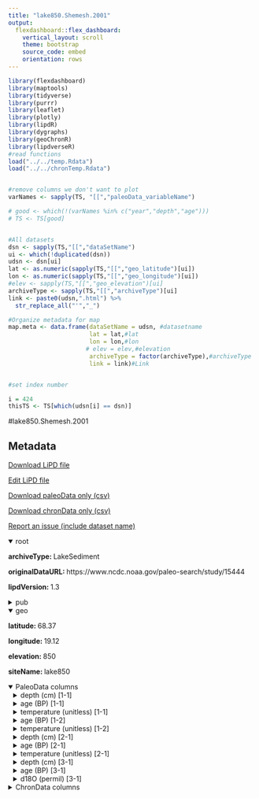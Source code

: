 ```yaml
---
title: "lake850.Shemesh.2001"
output: 
  flexdashboard::flex_dashboard:
    vertical_layout: scroll
    theme: bootstrap
    source_code: embed
    orientation: rows
---
```


```r
library(flexdashboard)
library(maptools)
library(tidyverse)
library(purrr)
library(leaflet)
library(plotly)
library(lipdR)
library(dygraphs)
library(geoChronR)
library(lipdverseR)
#read functions
load("../../temp.Rdata")
load("../../chronTemp.Rdata")


#remove columns we don't want to plot
varNames <- sapply(TS, "[[","paleoData_variableName")

# good <- which(!(varNames %in% c("year","depth","age")))
# TS <- TS[good]


#All datasets
dsn <- sapply(TS,"[[","dataSetName")
ui <- which(!duplicated(dsn))
udsn <- dsn[ui]
lat <- as.numeric(sapply(TS,"[[","geo_latitude")[ui])
lon <- as.numeric(sapply(TS,"[[","geo_longitude")[ui])
#elev <- sapply(TS,"[[","geo_elevation")[ui]
archiveType <- sapply(TS,"[[","archiveType")[ui]
link <- paste0(udsn,".html") %>% 
  str_replace_all("'","_")

#Organize metadata for map
map.meta <- data.frame(dataSetName = udsn, #datasetname
                       lat = lat,#lat
                       lon = lon,#lon
                      # elev = elev,#elevation
                       archiveType = factor(archiveType),#archiveType
                       link = link)#Link


#set index number

i = 424
thisTS <- TS[which(udsn[i] == dsn)]
```
#lake850.Shemesh.2001

Metadata {.sidebar}
-------------------------------------
[Download LiPD file](lake850.Shemesh.2001.lpd)
            

[Edit LiPD file](http://lipd.net/playground?source=http://lipdverse.org/globalHolocene/0_25_5/lake850.Shemesh.2001.lpd)
            

[Download paleoData only (csv)](lake850.Shemesh.2001.csv)
            

[Download chronData only (csv)](lake850.Shemesh.2001-chron.csv)
            

[Report an issue (include dataset name)](https://github.com/nickmckay/LiPDverse/issues)

<details open style="margin-left: 0px">
<summary>root</summary>
<p style="margin-left: 0px"><strong>archiveType: </strong>LakeSediment
<p style="margin-left: 0px"><strong>originalDataURL: </strong>https://www.ncdc.noaa.gov/paleo-search/study/15444
<p style="margin-left: 0px"><strong>lipdVersion: </strong>1.3
</details>
<details>
<summary>pub</summary>
<details style="margin-left: 10px">
<summary>pub1</summary>
<p style="margin-left: 10px"><strong>author: </strong>list(list(name = "Shemesh, Aldo"), list(name = "Rosqvist, Gunhild"), list(name = "Rietti-Shati, Miri"), list(name = "Rubensdotter, Lena"), list(name = "Bigler, Christian"), list(name = "Yam, Ruth"), list(name = "Karlen, Wibjoern"))
<p style="margin-left: 10px"><strong>journal: </strong>The Holocene
<p style="margin-left: 10px"><strong>volume: </strong>11
<p style="margin-left: 10px"><strong>title: </strong>Holocene climatic change in Swedish Lapland inferred from an oxygen-isotope                 record of lacustrine biogenic silica
</details>
<details style="margin-left: 10px">
<summary>pub2</summary>
<p style="margin-left: 10px"><strong>author: </strong>list(list(name = NA))
</details>
</details>
<details open style="margin-left: 0px">
<summary>geo</summary>
<p style="margin-left: 0px"><strong>latitude: </strong>68.37
<p style="margin-left: 0px"><strong>longitude: </strong>19.12
<p style="margin-left: 0px"><strong>elevation: </strong>850
<p style="margin-left: 0px"><strong>siteName: </strong>lake850
</details>
<details open>
<summary>PaleoData columns</summary>
<details style="margin-left: 10px">
<summary>depth (cm) [1-1]</summary>
<p style="margin-left: 10px"><strong>TSid: </strong>PYT0EZXLCPY
<p style="margin-left: 10px"><strong>variableName: </strong>depth
<p style="margin-left: 10px"><strong>units: </strong>cm
</details>
<details style="margin-left: 10px">
<summary>age (BP) [1-1]</summary>
<p style="margin-left: 10px"><strong>TSid: </strong>PYTFQWM5YYF
<p style="margin-left: 10px"><strong>variableName: </strong>age
<p style="margin-left: 10px"><strong>units: </strong>BP
</details>
<details style="margin-left: 10px">
<summary>temperature (unitless) [1-1]</summary>
<p style="margin-left: 10px"><strong>TSid: </strong>PYTNA9D79XI
<p style="margin-left: 10px"><strong>variableName: </strong>temperature
<p style="margin-left: 10px"><strong>units: </strong>unitless
<p style="margin-left: 10px"><strong>useInGlobalTemperatureAnalysis: </strong>TRUE
<details>
<summary>interpretation</summary>
<details style="margin-left: 20px">
<summary>1</summary>
<p style="margin-left: 20px"><strong>interpDirection: </strong>1
<p style="margin-left: 20px"><strong>scope: </strong>climate
<p style="margin-left: 20px"><strong>seasonality: </strong>Summer
<p style="margin-left: 20px"><strong>seasonalityOriginal: </strong>JUL
<p style="margin-left: 20px"><strong>variable: </strong>T
<p style="margin-left: 20px"><strong>variableDetail: </strong>air@surface
</details>
</details>
</details>
<details style="margin-left: 10px">
<summary>age (BP) [1-2]</summary>
<p style="margin-left: 10px"><strong>TSid: </strong>PYTGGWXANT5
<p style="margin-left: 10px"><strong>variableName: </strong>age
<p style="margin-left: 10px"><strong>units: </strong>BP
</details>
<details style="margin-left: 10px">
<summary>temperature (unitless) [1-2]</summary>
<p style="margin-left: 10px"><strong>TSid: </strong>PYTQ9JXVB86
<p style="margin-left: 10px"><strong>variableName: </strong>temperature
<p style="margin-left: 10px"><strong>units: </strong>unitless
<p style="margin-left: 10px"><strong>useInGlobalTemperatureAnalysis: </strong>TRUE
<details>
<summary>interpretation</summary>
<details style="margin-left: 20px">
<summary>1</summary>
<p style="margin-left: 20px"><strong>interpDirection: </strong>1
<p style="margin-left: 20px"><strong>scope: </strong>climate
<p style="margin-left: 20px"><strong>seasonality: </strong>Summer
<p style="margin-left: 20px"><strong>seasonalityOriginal: </strong>JUL
<p style="margin-left: 20px"><strong>variable: </strong>T
<p style="margin-left: 20px"><strong>variableDetail: </strong>air@surface
</details>
</details>
</details>
<details style="margin-left: 10px">
<summary>depth (cm) [2-1]</summary>
<p style="margin-left: 10px"><strong>TSid: </strong>PYT9BA9MMPO
<p style="margin-left: 10px"><strong>variableName: </strong>depth
<p style="margin-left: 10px"><strong>units: </strong>cm
</details>
<details style="margin-left: 10px">
<summary>age (BP) [2-1]</summary>
<p style="margin-left: 10px"><strong>TSid: </strong>PYTZ72BQYQ4
<p style="margin-left: 10px"><strong>variableName: </strong>age
<p style="margin-left: 10px"><strong>units: </strong>BP
</details>
<details style="margin-left: 10px">
<summary>temperature (unitless) [2-1]</summary>
<p style="margin-left: 10px"><strong>TSid: </strong>PYTFN0QQBC6
<p style="margin-left: 10px"><strong>variableName: </strong>temperature
<p style="margin-left: 10px"><strong>units: </strong>unitless
<p style="margin-left: 10px"><strong>useInGlobalTemperatureAnalysis: </strong>TRUE
<details>
<summary>interpretation</summary>
<details style="margin-left: 20px">
<summary>1</summary>
<p style="margin-left: 20px"><strong>interpDirection: </strong>1
<p style="margin-left: 20px"><strong>scope: </strong>climate
<p style="margin-left: 20px"><strong>seasonality: </strong>Summer
<p style="margin-left: 20px"><strong>seasonalityOriginal: </strong>JUL
<p style="margin-left: 20px"><strong>variable: </strong>T
<p style="margin-left: 20px"><strong>variableDetail: </strong>air@surface
</details>
</details>
</details>
<details style="margin-left: 10px">
<summary>depth (cm) [3-1]</summary>
<p style="margin-left: 10px"><strong>TSid: </strong>PYT0TYV8PCE
<p style="margin-left: 10px"><strong>variableName: </strong>depth
<p style="margin-left: 10px"><strong>units: </strong>cm
</details>
<details style="margin-left: 10px">
<summary>age (BP) [3-1]</summary>
<p style="margin-left: 10px"><strong>TSid: </strong>PYT1Z67YBRF
<p style="margin-left: 10px"><strong>variableName: </strong>age
<p style="margin-left: 10px"><strong>units: </strong>BP
</details>
<details style="margin-left: 10px">
<summary>d18O (permil) [3-1]</summary>
<p style="margin-left: 10px"><strong>TSid: </strong>PYTR4UFZM3W
<p style="margin-left: 10px"><strong>variableName: </strong>d18O
<p style="margin-left: 10px"><strong>units: </strong>permil
<p style="margin-left: 10px"><strong>useInGlobalTemperatureAnalysis: </strong>TRUE
<details>
<summary>interpretation</summary>
<details style="margin-left: 20px">
<summary>1</summary>
<p style="margin-left: 20px"><strong>interpDirection: </strong>1
<p style="margin-left: 20px"><strong>scope: </strong>climate
<p style="margin-left: 20px"><strong>seasonality: </strong>Summer
<p style="margin-left: 20px"><strong>variable: </strong>T
<p style="margin-left: 20px"><strong>variableDetail: </strong>air@surface
</details>
</details>
</details>
<details>
<summary>ChronData columns</summary>
<details style="margin-left: 10px">
<summary>age (bp) [1-1]</summary>
<p style="margin-left: 10px"><strong>TSid: </strong>PYT8W2ZL2D7
<p style="margin-left: 10px"><strong>variableName: </strong>age
<p style="margin-left: 10px"><strong>units: </strong>bp
</details>
<details style="margin-left: 10px">
<summary>depth (cm) [1-1]</summary>
<p style="margin-left: 10px"><strong>TSid: </strong>PYTLAIC8W8C
<p style="margin-left: 10px"><strong>variableName: </strong>depth
<p style="margin-left: 10px"><strong>units: </strong>cm
</details>
<details style="margin-left: 10px">
<summary>depth_top (mm) [1-1]</summary>
<p style="margin-left: 10px"><strong>TSid: </strong>PYT2URX9QPU
<p style="margin-left: 10px"><strong>variableName: </strong>depth_top
<p style="margin-left: 10px"><strong>units: </strong>mm
</details>
<details style="margin-left: 10px">
<summary>depth_bot (mm) [1-1]</summary>
<p style="margin-left: 10px"><strong>TSid: </strong>PYTCKWXZFXR
<p style="margin-left: 10px"><strong>variableName: </strong>depth_bot
<p style="margin-left: 10px"><strong>units: </strong>mm
</details>
<details style="margin-left: 10px">
<summary>age14C (bp) [1-1]</summary>
<p style="margin-left: 10px"><strong>TSid: </strong>PYTZQG7NR4L
<p style="margin-left: 10px"><strong>variableName: </strong>age14C
<p style="margin-left: 10px"><strong>units: </strong>bp
</details>
<details style="margin-left: 10px">
<summary>age_error (years) [1-1]</summary>
<p style="margin-left: 10px"><strong>TSid: </strong>PYTYHOG8ZBB
<p style="margin-left: 10px"><strong>variableName: </strong>age_error
<p style="margin-left: 10px"><strong>units: </strong>years
</details>
<details style="margin-left: 10px">
<summary>thickness (mm) [1-1]</summary>
<p style="margin-left: 10px"><strong>TSid: </strong>PYTCRLDU6OA
<p style="margin-left: 10px"><strong>variableName: </strong>thickness
<p style="margin-left: 10px"><strong>units: </strong>mm
</details>
<details style="margin-left: 10px">
<summary>depth (cm) [2-1]</summary>
<p style="margin-left: 10px"><strong>TSid: </strong>PYTR8YUG6GC
<p style="margin-left: 10px"><strong>variableName: </strong>depth
<p style="margin-left: 10px"><strong>units: </strong>cm
</details>
<details style="margin-left: 10px">
<summary>age (bp) [2-1]</summary>
<p style="margin-left: 10px"><strong>TSid: </strong>PYTUBXGCA3D
<p style="margin-left: 10px"><strong>variableName: </strong>age
<p style="margin-left: 10px"><strong>units: </strong>bp
</details>
<details style="margin-left: 10px">
<summary>age14C (bp) [2-1]</summary>
<p style="margin-left: 10px"><strong>TSid: </strong>PYTS6XCFT05
<p style="margin-left: 10px"><strong>variableName: </strong>age14C
<p style="margin-left: 10px"><strong>units: </strong>bp
</details>
<details style="margin-left: 10px">
<summary>age_error (years) [2-1]</summary>
<p style="margin-left: 10px"><strong>TSid: </strong>PYTXOVHB615
<p style="margin-left: 10px"><strong>variableName: </strong>age_error
<p style="margin-left: 10px"><strong>units: </strong>years
</details>
<details style="margin-left: 10px">
<summary>age_type (unitless) [2-1]</summary>
<p style="margin-left: 10px"><strong>TSid: </strong>PYTRME1AURA
<p style="margin-left: 10px"><strong>variableName: </strong>age_type
<p style="margin-left: 10px"><strong>units: </strong>unitless
</details>
<details style="margin-left: 10px">
<summary>lab_id (unitless) [2-1]</summary>
<p style="margin-left: 10px"><strong>TSid: </strong>PYTQ49HWP4J
<p style="margin-left: 10px"><strong>variableName: </strong>lab_id
<p style="margin-left: 10px"><strong>units: </strong>unitless
</details>
<details style="margin-left: 10px">
<summary>material_dated (unitless) [2-1]</summary>
<p style="margin-left: 10px"><strong>TSid: </strong>PYTFV49YP31
<p style="margin-left: 10px"><strong>variableName: </strong>material_dated
<p style="margin-left: 10px"><strong>units: </strong>unitless
</details>
<details style="margin-left: 10px">
<summary>rejected_dates (unitless) [2-1]</summary>
<p style="margin-left: 10px"><strong>TSid: </strong>PYTDUG1RQFB
<p style="margin-left: 10px"><strong>variableName: </strong>rejected_dates
<p style="margin-left: 10px"><strong>units: </strong>unitless
</details>
<details style="margin-left: 10px">
<summary>note (unitless) [2-1]</summary>
<p style="margin-left: 10px"><strong>TSid: </strong>PYTKTXZDD7M
<p style="margin-left: 10px"><strong>variableName: </strong>note
<p style="margin-left: 10px"><strong>units: </strong>unitless
</details>

Row {.tabset .tabset-fade}
-----------------------------------------------------------------------

### Sitemap

```r
  map.meta.split <- split(map.meta, map.meta$archiveType)


factpal <- colorFactor("Paired",map.meta$archiveType)
buff <- 15
l <- leaflet() %>% 
  addTiles() %>% 
  fitBounds(map.meta$lon[i]-buff,map.meta$lat[i]-buff,map.meta$lon[i]+buff,map.meta$lat[i]+buff)
  

  
  
names(map.meta.split) %>%
  purrr::walk( function(df) {
    l <<- l %>%
      addMarkers(data=map.meta.split[[df]],
                 lng=~lon, lat=~lat,
                 label=~as.character(archiveType),
                 popup=~paste(str_c('Dataset: <a href="',link,'">',dataSetName,'</a>'),
                                 # str_c("Elevation: ",elev),
                                  str_c("Archive Type: ",archiveType),
                                  sep = "<br>"),
                 group = df,
                 clusterOptions = markerClusterOptions(removeOutsideVisibleBounds = F),
                 labelOptions = labelOptions(noHide = F,
                                             direction = 'auto'))
  })

l %>%
  addLayersControl(position = "bottomleft",
    overlayGroups = names(map.meta.split),
    options = layersControlOptions(collapsed = FALSE,
                                   opacity = 0.8)
  )
```

### Search the LiPDverse (Beta! doesn't work well yet)
```r
#Add google search bar
htmltools::includeHTML("../../googleSearchChunk.html")
```


Row {.tabset .tabset-fade}
-----------------------------------------------------------------------

### temperature (unitless) [1-1]
```r
plotCol(thisTS,ind = 3)
```

### temperature (unitless) [1-2]
```r
plotCol(thisTS,ind = 4)
```

### temperature (unitless) [2-1]
```r
plotCol(thisTS,ind = 8)
```

### d18O (permil) [3-1]
```r
plotCol(thisTS,ind = 11)
```

Row {.tabset .tabset-fade}
-----------------------------------------------------------------------

### age (bp) [1-1]
```r
plotCol(chronTS,ind = 5)
```

### depth (cm) [1-1]
```r
plotCol(chronTS,ind = 6)
```

### depth_top (mm) [1-1]
```r
plotCol(chronTS,ind = 1)
```

### depth_bot (mm) [1-1]
```r
plotCol(chronTS,ind = 2)
```

### age14C (bp) [1-1]
```r
plotCol(chronTS,ind = 3)
```

### age_error (years) [1-1]
```r
plotCol(chronTS,ind = 4)
```

### thickness (mm) [1-1]
```r
plotCol(chronTS,ind = 7)
```

### depth (cm) [2-1]
```r
plotCol(chronTS,ind = 8)
```

### age (bp) [2-1]
```r
plotCol(chronTS,ind = 11)
```

### age14C (bp) [2-1]
```r
plotCol(chronTS,ind = 9)
```

### age_error (years) [2-1]
```r
plotCol(chronTS,ind = 10)
```

### age_type (unitless) [2-1]
```r
plotCol(chronTS,ind = 12)
```

### lab_id (unitless) [2-1]
```r
plotCol(chronTS,ind = 13)
```

### material_dated (unitless) [2-1]
```r
plotCol(chronTS,ind = 14)
```

### rejected_dates (unitless) [2-1]
```r
plotCol(chronTS,ind = 15)
```

### note (unitless) [2-1]
```r
plotCol(chronTS,ind = 16)
```
